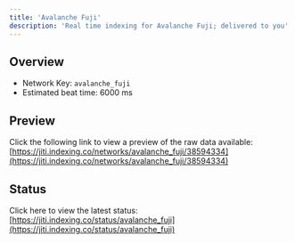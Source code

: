 ```yaml
---
title: 'Avalanche Fuji'
description: 'Real time indexing for Avalanche Fuji; delivered to you'
---
```


## Overview
- Network Key: `avalanche_fuji`
- Estimated beat time: 6000 ms

## Preview
Click the following link to view a preview of the raw data available: [https://jiti.indexing.co/networks/avalanche_fuji/38594334](https://jiti.indexing.co/networks/avalanche_fuji/38594334)

## Status
Click here to view the latest status: [https://jiti.indexing.co/status/avalanche_fuji](https://jiti.indexing.co/status/avalanche_fuji)
